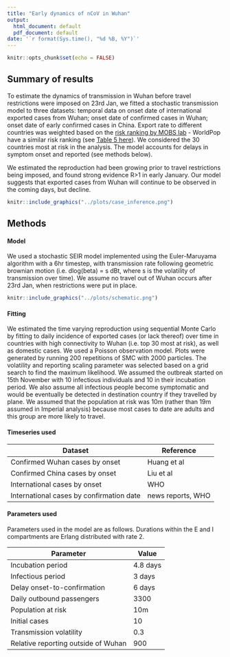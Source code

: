 ```yaml
---
title: "Early dynamics of nCoV in Wuhan"
output:
  html_document: default
  pdf_document: default
date: '`r format(Sys.time(), "%d %B, %Y")`'
---
```


```r
knitr::opts_chunk$set(echo = FALSE)
```

## Summary of results

To estimate the dynamics of transmission in Wuhan before travel restrictions were imposed on 23rd Jan, we fitted a stochastic transmission model to three datasets: temporal data on onset date of international exported cases from Wuhan; onset date of confirmed cases in Wuhan; onset date of early confirmed cases in China. Export rate to different countries was weighted based on the [risk ranking by MOBS lab](https://www.mobs-lab.org/2019ncov.html) - WorldPop have a similar risk ranking (see [Table 5 here](https://www.worldpop.org/events/china)). We considered the 30 countries most at risk in the analysis. The model accounts for delays in symptom onset and reported (see methods below).

We estimated the reproduction had been growing prior to travel restrictions being imposed, and found strong evidence R>1 in early January. Our model suggests that exported cases from Wuhan will continue to be observed in the coming days, but decline.

```r
knitr::include_graphics("../plots/case_inference.png")
```


## Methods

#### Model

We used a stochastic SEIR model implemented using the Euler-Maruyama algorithm with a 6hr timestep, with transmission rate following geometric brownian motion (i.e. dlog(beta) = s dBt, where s is the volatility of transmission over time). We assume no travel out of Wuhan occurs after 23rd Jan, when restrictions were put in place. 

```r
knitr::include_graphics("../plots/schematic.png")
```

#### Fitting

We estimated the time varying reproduction using sequential Monte Carlo by fitting to daily incidence of exported cases (or lack thereof) over time in countries with high connectivity to Wuhan (i.e. top 30 most at risk), as well as domestic cases. We used  a Poisson observation model. Plots were generated by running 200 repetitions of SMC with 2000 particles. The volatility and reporting scaling parameter was selected based on a grid search to find the maximum likelihood. We assumed the outbreak started on 15th November with 10 infectious individuals and 10 in their incubation period. We also assume all infectious people become symptomatic and would be eventually be detected in destination country if they travelled by plane. We assumed that the population at risk was 10m (rather than 19m assumed in Imperial analysis) because most cases to date are adults and this group are more likely to travel.

#### Timeseries used

| Dataset      | Reference |
| ----------- | ----------- |
| Confirmed Wuhan cases by onset      | Huang et al   |
| Confirmed China cases by onset   | Liu et al    |
| International cases by onset   | WHO       |
| International cases by confirmation date   | news reports, WHO  |


#### Parameters used

Parameters used in the model are as follows. Durations within the E and I compartments are Erlang distributed with rate 2.

| Parameter      | Value |
| ----------- | ----------- |
| Incubation period      | 4.8 days       |
| Infectious period   | 3 days        |
| Delay onset-to-confirmation   | 6 days        |
| Daily outbound passengers   | 3300        |
| Population at risk   | 10m        |
| Initial cases   | 10        |
| Transmission volatility   | 0.3        |
| Relative reporting outside of Wuhan   | 900     |








